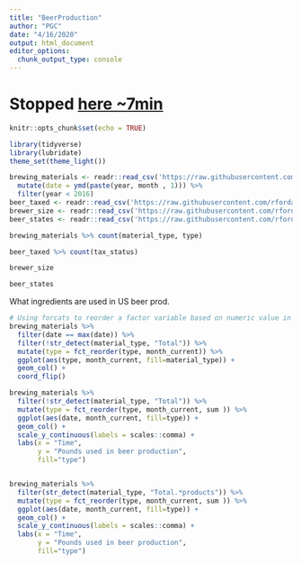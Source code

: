 ```yaml
---
title: "BeerProduction"
author: "PGC"
date: "4/16/2020"
output: html_document
editor_options: 
  chunk_output_type: console
---
```


# Stopped [here ~7min](https://www.youtube.com/watch?v=1R4X09w7tQ8)

```r
knitr::opts_chunk$set(echo = TRUE)
```


```r
library(tidyverse)
library(lubridate)
theme_set(theme_light())

brewing_materials <- readr::read_csv('https://raw.githubusercontent.com/rfordatascience/tidytuesday/master/data/2020/2020-03-31/brewing_materials.csv') %>% 
  mutate(date = ymd(paste(year, month , 1))) %>%
  filter(year < 2016)
beer_taxed <- readr::read_csv('https://raw.githubusercontent.com/rfordatascience/tidytuesday/master/data/2020/2020-03-31/beer_taxed.csv')
brewer_size <- readr::read_csv('https://raw.githubusercontent.com/rfordatascience/tidytuesday/master/data/2020/2020-03-31/brewer_size.csv')
beer_states <- readr::read_csv('https://raw.githubusercontent.com/rfordatascience/tidytuesday/master/data/2020/2020-03-31/beer_states.csv')
```


```r
brewing_materials %>% count(material_type, type)

beer_taxed %>% count(tax_status)

brewer_size

beer_states
```


What ingredients are used in US beer prod.
```r
# Using forcats to reorder a factor variable based on numeric value in another column
brewing_materials %>%
  filter(date == max(date)) %>%
  filter(!str_detect(material_type, "Total")) %>%
  mutate(type = fct_reorder(type, month_current)) %>%
  ggplot(aes(type, month_current, fill=material_type)) +
  geom_col() + 
  coord_flip()

brewing_materials %>%
  filter(!str_detect(material_type, "Total")) %>%
  mutate(type = fct_reorder(type, month_current, sum )) %>%
  ggplot(aes(date, month_current, fill=type)) +
  geom_col() +
  scale_y_continuous(labels = scales::comma) +
  labs(x = "Time",
       y = "Pounds used in beer production",
       fill="type")


brewing_materials %>%
  filter(str_detect(material_type, "Total.*products")) %>%
  mutate(type = fct_reorder(type, month_current, sum )) %>%
  ggplot(aes(date, month_current, fill=type)) +
  geom_col() +
  scale_y_continuous(labels = scales::comma) +
  labs(x = "Time",
       y = "Pounds used in beer production",
       fill="type")

```






